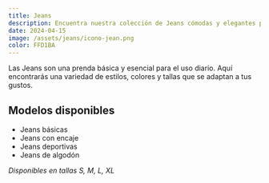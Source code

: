 ```yaml
---
title: Jeans
description: Encuentra nuestra colección de Jeans cómodas y elegantes para cada día.
date: 2024-04-15
image: /assets/jeans/icono-jean.png
color: FFD1BA 
---
```


Las Jeans son una prenda básica y esencial para el uso diario. Aquí encontrarás una variedad de estilos, colores y tallas que se adaptan a tus gustos.

## Modelos disponibles

- Jeans básicas
- Jeans con encaje
- Jeans deportivas
- Jeans de algodón

_Disponibles en tallas S, M, L, XL_
